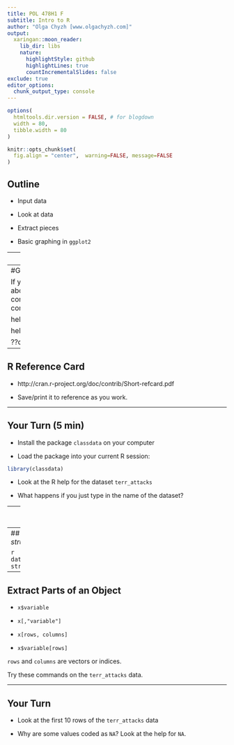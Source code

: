 ```yaml
---
title: POL 478H1 F
subtitle: Intro to R
author: "Olga Chyzh [www.olgachyzh.com]"
output:
  xaringan::moon_reader:
    lib_dir: libs
    nature:
      highlightStyle: github
      highlightLines: true
      countIncrementalSlides: false
exclude: true
editor_options: 
  chunk_output_type: console
---
```

```r
options(
  htmltools.dir.version = FALSE, # for blogdown
  width = 80,
  tibble.width = 80
)

knitr::opts_chunk$set(
  fig.align = "center",  warning=FALSE, message=FALSE
)

```



## Outline

- Input data

- Look at data

- Extract pieces

- Basic graphing in `ggplot2`

---
## Course Data

- Many commands/features in R are a part of a specific package.

- You must install and load the package in order to use these commands/features.

- We have an R package for this class. To install/update, copy and paste the following code into your RStudio source editor and run.

```r
library(devtools)
devtools::install_github("ochyzh/classdata")
```

- To load the package (at the beginning of each R session if you plan to use it):

```r
library(classdata)
```

---
#Getting Help Within R

If you want to learn about a specific command:
```r
?command

help("command")

help.search("command")

??command
```


---

## R Reference Card

- http://cran.r-project.org/doc/contrib/Short-refcard.pdf

- Save/print it to reference as you work.

---

## Your Turn (5 min)

- Install the package `classdata` on your computer

- Load the package into your current R session:

```r
library(classdata)
```

- Look at the R help for the dataset  `terr_attacks`

- What happens if you just type in the name of the dataset?

---
## Exploring Objects

For any R object `x`, we can use any of the following:

- `x`

- `head(x)`

- `summary(x)`

- `str(x)`

- `dim(x)`

Try these commands on the `terr_attacks` data.

---
## `str` is for *structure*

```r
data(terr_attacks)
str(terr_attacks)
```

---
## Extract Parts of an Object

- `x$variable`

- `x[,"variable"]`

- `x[rows, columns]`

- `x$variable[rows]`

`rows` and `columns` are vectors or indices.

Try these commands on the `terr_attacks` data.

---
## Your Turn

- Look at the first 10 rows of the `terr_attacks` data

- Why are some values coded as `NA`? Look at the help for `NA`.


